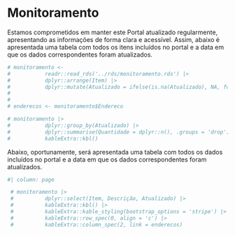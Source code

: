 # Monitoramento

Estamos comprometidos em manter este Portal atualizado regularmente, apresentando as informações de forma clara e acessível. Assim, abaixo é apresentada uma tabela com todos os itens incluídos no portal e a data em que os dados correspondentes foram atualizados.


```r

# monitoramento <-
#           readr::read_rds('../rds/monitoramento.rds') |> 
#           dplyr::arrange(Item) |> 
#           dplyr::mutate(Atualizado = ifelse(is.na(Atualizado), NA, format(Atualizado, '%d/%m/%Y')))
# 
# 
# enderecos <- monitoramento$Endereco


```



```r

# monitoramento |> 
#           dplyr::group_by(Atualizado) |> 
#           dplyr::summarise(Quantidade = dplyr::n(), .groups = 'drop') |> 
#           kableExtra::kbl()


```

Abaixo, oportunamente, será apresentada uma tabela com todos os dados incluídos no portal e a data em que os dados correspondentes foram atualizados.


```r
#| column: page

 # monitoramento |>
 #          dplyr::select(Item, Descrição, Atualizado) |>
 #          kableExtra::kbl() |>
 #          kableExtra::kable_styling(bootstrap_options = 'stripe') |>
 #          kableExtra::row_spec(0, align = 'c') |> 
 #          kableExtra::column_spec(2, link = enderecos)



```

